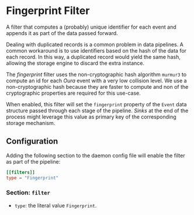 # Fingerprint Filter

A filter that computes a (probably) unique identifier for each event and appends it as part of the data passed forward.

Dealing with duplicated records is a common problem in data pipelines. A common workaround is to use identifiers based on the hash of the data for each record. In this way, a duplicated record would yield the same hash, allowing the storage engine to discard the extra instance.

The _fingerprint_ filter uses the non-cryptographic hash algorithm `murmur3` to compute an id for each _Oura_ event with a very low collision level. We use a non-cryptographic hash because they are faster to compute and non of the cryptographic properties are required for this use-case.

When enabled, this filter will set the `fingerprint` property of the `Event` data structure passed through each stage of the pipeline. _Sinks_ at the end of the process might leverage this value as primary key of the corresponding storage mechanism.

## Configuration

Adding the following section to the daemon config file will enable the filter as part of the pipeline:

```toml
[[filters]]
type = "Fingerprint"
```

### Section: `filter`

- `type`: the literal value `Fingerprint`.
